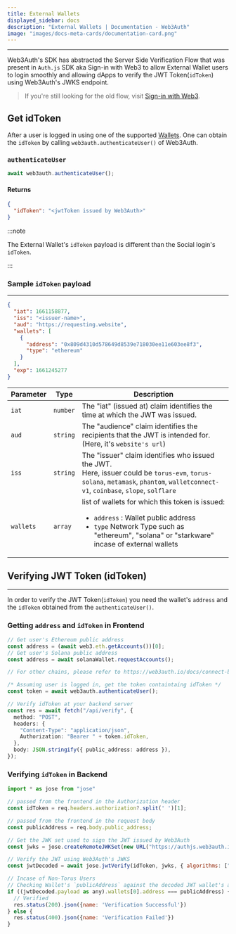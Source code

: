 ```yaml
---
title: External Wallets
displayed_sidebar: docs
description: "External Wallets | Documentation - Web3Auth"
image: "images/docs-meta-cards/documentation-card.png"
---
```


---

Web3Auth's SDK has abstracted the Server Side Verification Flow that was present in `Auth.js` SDK aka Sign-in with Web3 to allow External Wallet users
to login smoothly and allowing dApps to verify the JWT Token(`idToken`) using Web3Auth's JWKS endpoint.

> If you're still looking for the old flow, visit [Sign-in with Web3](https://siww.web3auth.io/).

## Get idToken

After a user is logged in using one of the supported [Wallets](/sdk/web/adapters/#currently-available-adapters). One can obtain the `idToken` by
calling `web3auth.authenticateUser()` of Web3Auth.

### `authenticateUser`

```js
await web3auth.authenticateUser();
```

#### Returns

```json
{
  "idToken": "<jwtToken issued by Web3Auth>"
}
```

:::note

The External Wallet's `idToken` payload is different than the Social login's `idToken`.

:::

### Sample `idToken` payload

---

```json
{
  "iat": 1661158877,
  "iss": "<issuer-name>",
  "aud": "https://requesting.website",
  "wallets": [
    {
      "address": "0x809d4310d578649d8539e718030ee11e603ee8f3",
      "type": "ethereum"
    }
  ],
  "exp": 1661245277
}
```

| Parameter | Type     | Description                                                                                                                                                                                             |
| --------- | -------- | ------------------------------------------------------------------------------------------------------------------------------------------------------------------------------------------------------- |
| `iat`     | `number` | The "iat" (issued at) claim identifies the time at which the JWT was issued.                                                                                                                            |
| `aud`     | `string` | The "audience" claim identifies the recipients that the JWT is intended for. (Here, it's `website's url`)                                                                                               |
| `iss`     | `string` | The "issuer" claim identifies who issued the JWT. <br/> Here, issuer could be `torus-evm`, `torus-solana`, `metamask`, `phantom`, `walletconnect-v1`, `coinbase`, `slope`, `solflare`                   |
| `wallets` | `array`  | list of wallets for which this token is issued: <ul><li>`address` : Wallet public address</li><li>`type` Network Type such as "ethereum", "solana" or "starkware" incase of external wallets </li></ul> |

## Verifying JWT Token (idToken)

---

In order to verify the JWT Token(`idToken`) you need the wallet's `address` and the `idToken` obtained from the `authenticateUser()`.

### Getting `address` and `idToken` in Frontend

```typescript
// Get user's Ethereum public address
const address = (await web3.eth.getAccounts())[0];
// Get user's Solana public address
const address = await solanaWallet.requestAccounts();

// For other chains, please refer to https://web3auth.io/docs/connect-blockchain/

/* Assuming user is logged in, get the token containtaing idToken */
const token = await web3auth.authenticateUser();

// Verify idToken at your backend server
const res = await fetch("/api/verify", {
  method: "POST",
  headers: {
    "Content-Type": "application/json",
    Authorization: "Bearer " + token.idToken,
  },
  body: JSON.stringify({ public_address: address }),
});
```

### Verifying `idToken` in Backend

```javascript
import * as jose from "jose"

// passed from the frontend in the Authorization header
const idToken = req.headers.authorization?.split(' ')[1];

// passed from the frontend in the request body
const publicAddress = req.body.public_address;

// Get the JWK set used to sign the JWT issued by Web3Auth
const jwks = jose.createRemoteJWKSet(new URL("https://authjs.web3auth.io/jwks"));

// Verify the JWT using Web3Auth's JWKS
const jwtDecoded = await jose.jwtVerify(idToken, jwks, { algorithms: ["ES256"] });

// Incase of Non-Torus Users
// Checking Wallet's `publicAddress` against the decoded JWT wallet's address
if ((jwtDecoded.payload as any).wallets[0].address === publicAddress) {
  // Verified
  res.status(200).json({name: 'Verification Successful'})
} else {
  res.status(400).json({name: 'Verification Failed'})
}

```
